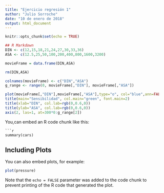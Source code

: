 ```yaml
---
title: "Ejercicio regresión 1"
author: "Julio Sorroche"
date: "10 de enero de 2018"
output: html_document
---
```


```r
knitr::opts_chunk$set(echo = TRUE)
```
```r
## R Markdown
DIN <- c(12,15,18,21,24,27,30,33,36)
ASA <- c(12.5,25,50,100,200,400,800,1600,3200)

movieFrame = data.frame(DIN,ASA)

rm(DIN,ASA)

colnames(movieFrame) <- c("DIN","ASA")
g_range <- range(0, movieFrame[,"DIN"], movieFrame[,"ASA"])

plot(movieFrame[,"DIN"],movieFrame[,"ASA"],type="o", col="blue",ann=FALSE,axes=FALSE,ylim=g_range)
title(main="Sensibilidad", col.main="green", font.main=2)
title(xlab="DIN", col.lab=rgb(0,0.6,0))
title(ylab="ASA", col.lab=rgb(0,0.6,0))
axis(2, las=1, at=300*0:g_range[2])


```
You,can embed an R code chunk like this:
```
```r
summary(cars)
```

## Including Plots

You can also embed plots, for example:

```r
plot(pressure)
```

Note that the `echo = FALSE` parameter was added to the code chunk to prevent printing of the R code that generated the plot.


